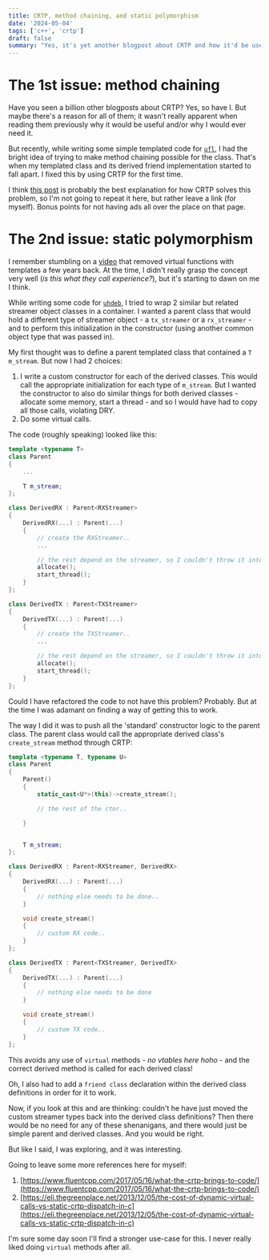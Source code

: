 ```yaml
---
title: CRTP, method chaining, and static polymorphism
date: '2024-05-04'
tags: ['c++', 'crtp']
draft: false
summary: "Yes, it's yet another blogpost about CRTP and how it'd be useful.."
---
```


# The 1st issue: method chaining
Have you seen a billion other blogposts about CRTP? Yes, so have I. But maybe there's a reason for all of them; it wasn't really apparent when reading them previously why it would be useful and/or why I would ever need it. 


But recently, while writing some simple templated code for [```ufl```](https://github.com/icyveins7/ufl), I had the bright idea of trying to make method chaining possible for the class. That's when my templated class and its derived friend implementation started to fall apart. I fixed this by using CRTP for the first time.

I think [this post](https://dariusgrant.github.io/2021/02/11/Method-Chaining-Base-Class-Methods-With-Derived-Classes.html) is probably the best explanation for how CRTP solves this problem, so I'm not going to repeat it here, but rather leave a link (for myself). Bonus points for not having ads all over the place on that page.

# The 2nd issue: static polymorphism

I remember stumbling on a [video](https://www.youtube.com/watch?v=NH1Tta7purM) that removed virtual functions with templates a few years back. At the time, I didn't really grasp the concept very well (_is this what they call experience?_), but it's starting to dawn on me I think.

While writing some code for [```uhdeb```](https://github.com/icyveins7/uhdeb), I tried to wrap 2 similar but related streamer object classes in a container. I wanted a parent class that would hold a different type of streamer object - a ```tx_streamer``` or a ```rx_streamer``` - and to perform this initialization in the constructor (using another common object type that was passed in).

My first thought was to define a parent templated class that contained a ```T m_stream```. But now I had 2 choices:

1. I write a custom constructor for each of the derived classes. This would call the appropriate initialization for each type of ```m_stream```. But I wanted the constructor to also do similar things for both derived classes - allocate some memory, start a thread - and so I would have had to copy all those calls, violating DRY.
2. Do some virtual calls.

The code (roughly speaking) looked like this:

```c++
template <typename T>
class Parent
{
    ...

    T m_stream;
};

class DerivedRX : Parent<RXStreamer>
{
    DerivedRX(...) : Parent(...)
    {
        // create the RXStreamer..
        ...

        // the rest depend on the streamer, so I couldn't throw it into Parent's constructor
        allocate();
        start_thread();
    }
};

class DerivedTX : Parent<TXStreamer>
{
    DerivedTX(...) : Parent(...)
    {
        // create the TXStreamer..
        ...

        // the rest depend on the streamer, so I couldn't throw it into Parent's constructor
        allocate();
        start_thread();
    }
};
```

Could I have refactored the code to not have this problem? Probably. But at the time I was adamant on finding a way of getting this to work.

The way I did it was to push all the 'standard' constructor logic to the parent class. The parent class would call the appropriate derived class's ```create_stream``` method through CRTP:

```c++
template <typename T, typename U>
class Parent
{
    Parent()
    {
        static_cast<U*>(this)->create_stream();

        // the rest of the ctor..

    }


    T m_stream;
};

class DerivedRX : Parent<RXStreamer, DerivedRX>
{
    DerivedRX(...) : Parent(...)
    {
        // nothing else needs to be done..
    }

    void create_stream()
    {
        // custom RX code..
    }
};

class DerivedTX : Parent<TXStreamer, DerivedTX>
{
    DerivedTX(...) : Parent(...)
    {
        // nothing else needs to be done
    }

    void create_stream()
    {
        // custom TX code..
    }
};
```

This avoids any use of ```virtual``` methods - _no vtables here hoho_ - and the correct derived method is called for each derived class!

Oh, I also had to add a ```friend class``` declaration within the derived class definitions in order for it to work.

Now, if you look at this and are thinking: couldn't he have just moved the custom streamer types back into the derived class definitions? Then there would be no need for any of these shenanigans, and there would just be simple parent and derived classes. And you would be right.

But like I said, I was exploring, and it was interesting.

Going to leave some more references here for myself:

1. [https://www.fluentcpp.com/2017/05/16/what-the-crtp-brings-to-code/](https://www.fluentcpp.com/2017/05/16/what-the-crtp-brings-to-code/)
2. [https://eli.thegreenplace.net/2013/12/05/the-cost-of-dynamic-virtual-calls-vs-static-crtp-dispatch-in-c](https://eli.thegreenplace.net/2013/12/05/the-cost-of-dynamic-virtual-calls-vs-static-crtp-dispatch-in-c)

I'm sure some day soon I'll find a stronger use-case for this. I never really liked doing ```virtual``` methods after all.
